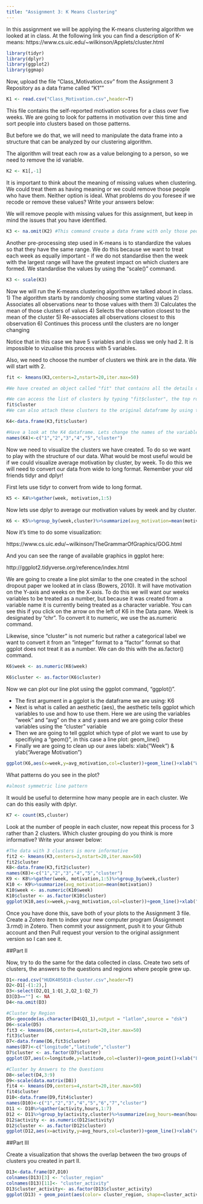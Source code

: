 ```yaml
---
title: "Assignment 3: K Means Clustering"
---
```


In this assignment we will be applying the K-means clustering algorithm we looked at in class. At the following link you can find a description of K-means:
https://www.cs.uic.edu/~wilkinson/Applets/cluster.html

```r
library(tidyr)
library(dplyr)
library(ggplot2)
library(ggmap)
```

Now, upload the file "Class_Motivation.csv" from the Assignment 3 Repository as a data frame called "K1""
```r
K1 <- read.csv("Class_Motivation.csv",header=T)
```

This file contains the self-reported motivation scores for a class over five weeks. We are going to look for patterns in motivation over this time and sort people into clusters based on those patterns.

But before we do that, we will need to manipulate the data frame into a structure that can be analyzed by our clustering algorithm.

The algorithm will treat each row as a value belonging to a person, so we need to remove the id variable.

```r
K2 <- K1[,-1]
```

It is important to think about the meaning of missing values when clustering. We could treat them as having meaning or we could remove those people who have them. Neither option is ideal. What problems do you foresee if we recode or remove these values? Write your answers below:



We will remove people with missing values for this assignment, but keep in mind the issues that you have identified.


```r

K3 <- na.omit(K2) #This command create a data frame with only those people with no missing values. It "omits" all rows with missing values, also known as a "listwise deletion". EG - It runs down the list deleting rows as it goes.

```

Another pre-processing step used in K-means is to standardize the values so that they have the same range. We do this because we want to treat each week as equally important - if we do not standardise then the week with the largest range will have the greatest impact on which clusters are formed. We standardise the values by using the "scale()" command.

```r
K3 <- scale(K3)
```

Now we will run the K-means clustering algorithm we talked about in class. 
1) The algorithm starts by randomly choosing some starting values 
2) Associates all observations near to those values with them
3) Calculates the mean of those clusters of values
4) Selects the observation closest to the mean of the cluster
5) Re-associates all observations closest to this observation
6) Continues this process until the clusters are no longer changing

Notice that in this case we have 5 variables and in class we only had 2. It is impossible to vizualise this process with 5 variables.

Also, we need to choose the number of clusters we think are in the data. We will start with 2.

```r

fit <- kmeans(K3,centers=2,nstart=20,iter.max=50)

#We have created an object called "fit" that contains all the details of our clustering including which observations belong to each cluster.

#We can access the list of clusters by typing "fit$cluster", the top row corresponds to the original order the rows were in. Notice we have deleted some rows.
fit$cluster
#We can also attach these clusters to the original dataframe by using the "data.frame" command to create a new data frame called K4.

K4<-data.frame(K3,fit$cluster)

#Have a look at the K4 dataframe. Lets change the names of the variables to make it more convenient with the names() command.
names(K4)<-c("1","2","3","4","5","cluster")
```

Now we need to visualize the clusters we have created. To do so we want to play with the structure of our data. What would be most useful would be if we could visualize average motivation by cluster, by week. To do this we will need to convert our data from wide to long format. Remember your old friends tidyr and dplyr!

First lets use tidyr to convert from wide to long format.
```r
K5 <- K4%>%gather(week, motivation,1:5)
```

Now lets use dplyr to average our motivation values by week and by cluster.

```r
K6 <- K5%>%group_by(week,cluster)%>%summarize(avg_motivation=mean(motivation))
```

Now it's time to do some visualization: 

https://www.cs.uic.edu/~wilkinson/TheGrammarOfGraphics/GOG.html

And you can see the range of available graphics in ggplot here:

http://ggplot2.tidyverse.org/reference/index.html

We are going to create a line plot similar to the one created in the school dropout paper we looked at in class (Bowers, 2010). It will have motivation on the Y-axis and weeks on the X-axis. To do this we will want our weeks variables to be treated as a number, but because it was created from a variable name it is currently being treated as a character variable. You can see this if you click on the arrow on the left of K6 in the Data pane. Week is designated by "chr". To convert it to numeric, we use the as.numeric command. 

Likewise, since "cluster" is not numeric but rather a categorical label we want to convert it from an "integer" format to a "factor" format so that ggplot does not treat it as a number. We can do this with the as.factor() command.

```r
K6$week <- as.numeric(K6$week)

K6$cluster <- as.factor(K6$cluster)
```

Now we can plot our line plot using the ggplot command, "ggplot()".

- The first argument in a ggplot is the dataframe we are using: K6
- Next is what is called an aesthetic (aes), the aesthetic tells ggplot which variables to use and how to use them. Here we are using the variables "week" and "avg" on the x and y axes and we are going color these variables using the "cluster" variable
- Then we are going to tell ggplot which type of plot we want to use by specifiying a "geom()", in this case a line plot: geom_line()
- Finally we are going to clean up our axes labels: xlab("Week") & ylab("Average Motivation")

```r
ggplot(K6,aes(x=week,y=avg_motivation,col=cluster))+geom_line()+xlab("Week")+ylab("Average Motivation")

```

What patterns do you see in the plot?
```r
#almost symmetric line pattern
```

It would be useful to determine how many people are in each cluster. We can do this easily with dplyr.

```r
K7 <- count(K5,cluster)
```

Look at the number of people in each cluster, now repeat this process for 3 rather than 2 clusters. Which cluster grouping do you think is more informative? Write your answer below:
```r
#The data with 3 clusters is more informative
fit2 <- kmeans(K3,centers=3,nstart=20,iter.max=50)
fit2$cluster
K8<-data.frame(K3,fit2$cluster)
names(K8)<-c("1","2","3","4","5","cluster")
K9 <- K8%>%gather(week, motivation,1:5)%>%group_by(week,cluster)
K10 <- K9%>%summarize(avg_motivation=mean(motivation))
K10$week <- as.numeric(K10$week)
K10$cluster <- as.factor(K10$cluster)
ggplot(K10,aes(x=week,y=avg_motivation,col=cluster))+geom_line()+xlab("Week")+ylab("Average Motivation")
```

Once you have done this, save both of your plots to the Assignment 3 file. Create a Zotero item to index your new computer program (Assignment 3.rmd) in Zotero. Then commit your assignment, push it to your Github account and then Pull request your version to the original assignment version so I can see it.

##Part II

Now, try to do the same for the data collected in class. Create two sets of clusters, the answers to the questions and regions where people grew up. 

```r
D1<-read.csv("HUDK405018-cluster.csv",header=T)
D2<-D1[-(1:2),]
D3<-select(D2,Q1_1:Q1_2,Q2_1:Q2_7)
D3[D3==""] <- NA
D4<-na.omit(D3)

#Cluster by Region
D5<-geocode(as.character(D4$Q1_1),output = "latlon",source = "dsk")
D6<-scale(D5)
fit3 <- kmeans(D6,centers=4,nstart=20,iter.max=50)
fit3$cluster
D7<-data.frame(D6,fit3$cluster)
names(D7)<-c("longitude","latitude","cluster")
D7$cluster <- as.factor(D7$cluster)
ggplot(D7,aes(x=longitude,y=latitude,col=cluster))+geom_point()+xlab("Longitude")+ylab("Latitude")

#Cluster by Answers to the Questions
D8<-select(D4,3:9)
D9<-scale(data.matrix(D8))
fit4 <- kmeans(D9,centers=4,nstart=20,iter.max=50)
fit4$cluster
D10<-data.frame(D9,fit4$cluster)
names(D10)<-c("1","2","3","4","5","6","7","cluster")
D11 <- D10%>%gather(activity,hours,1:7)
D12 <- D11%>%group_by(activity,cluster)%>%summarize(avg_hours=mean(hours))
D12$activity <- as.numeric(D12$activity)
D12$cluster <- as.factor(D12$cluster)
ggplot(D12,aes(x=activity,y=avg_hours,col=cluster))+geom_line()+xlab("Activity")+ylab("Average Hours")
```


##Part III

Create a visualization that shows the overlap between the two groups of clusters you created in part II.
```r
D13<-data.frame(D7,D10)
colnames(D13)[3] <- "cluster_region"
colnames(D13)[11]<- "cluster_activity"
D13$cluster_activity<- as.factor(D13$cluster_activity)
ggplot(D13) + geom_point(aes(color= cluster_region, shape=cluster_activity,x=longitude, y=latitude) ) 
```


